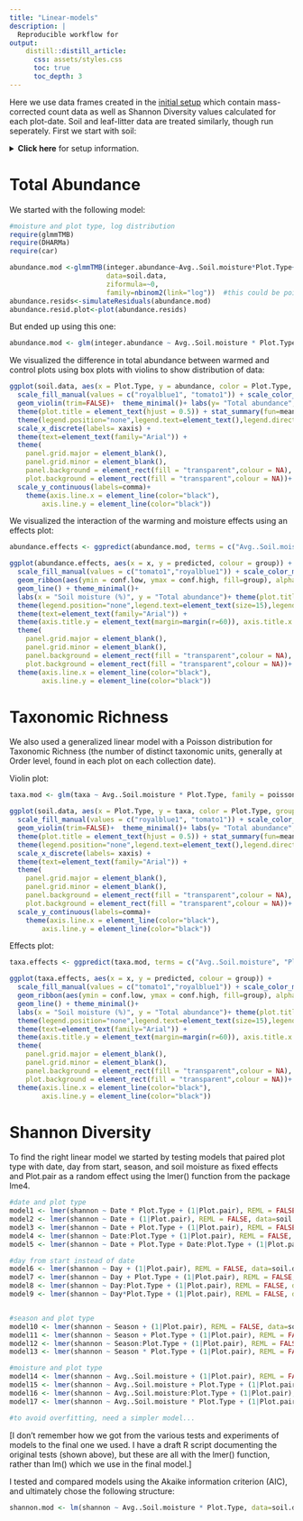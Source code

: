 ```yaml
---
title: "Linear-models"
description: |
  Reproducible workflow for 
output:
    distill::distill_article:
      css: assets/styles.css
      toc: true
      toc_depth: 3
---
```


Here we use data frames created in the [initial setup](initial.html) which contain mass-corrected count data as well as Shannon Diversity values calculated for each plot-date. Soil and leaf-litter data are treated similarly, though run seperately. First we start with soil:

<details markdown="1">
<summary><strong>Click here</strong> for setup information.</summary>

```r
soil.abundance <- read.csv("soil.abundance.csv")
soil.abundance2 <- read.csv("soil.abundance2.csv")
soil.data <- read.csv("soil.data.csv")

library(ggeffects)
library(lme4)
library(ggplot2)
library(scales) 

xaxis <- c(" ", " ")
```
</details>

# Total Abundance

We started with the following model:

```r

#moisture and plot type, log distribution
require(glmmTMB)
require(DHARMa)
require(car)

abundance.mod <-glmmTMB(integer.abundance~Avg..Soil.moisture*Plot.Type+(1|Plot.pair),
                        data=soil.data,
                        ziformula=~0,
                        family=nbinom2(link="log"))	 #this could be poisson or various other distributions
abundance.resids<-simulateResiduals(abundance.mod)
abundance.resid.plot<-plot(abundance.resids)
```

But ended up using this one:
```r
abundance.mod <- glm(integer.abundance ~ Avg..Soil.moisture * Plot.Type, family = poisson, data=soil.data)
```

We visualized the difference in total abundance between warmed and control plots using box plots with violins to show distribution of data:

```r
ggplot(soil.data, aes(x = Plot.Type, y = abundance, color = Plot.Type, group = Plot.Type)) + 
  scale_fill_manual(values = c("royalblue1", "tomato1")) + scale_color_manual(values = c("royalblue1", "tomato1")) +
  geom_violin(trim=FALSE)+  theme_minimal()+ labs(y= "Total abundance", x = "")+ geom_boxplot(size=0.1) +
  theme(plot.title = element_text(hjust = 0.5)) + stat_summary(fun=mean, geom="point") + stat_summary(fun.data = mean_se, geom = "errorbar", aes())+
  theme(legend.position="none",legend.text=element_text(),legend.direction='horizontal',plot.title = element_text(hjust=0.5),text=element_text(family="Arial"))+
  scale_x_discrete(labels= xaxis) +
  theme(text=element_text(family="Arial")) + 
  theme(
    panel.grid.major = element_blank(), 
    panel.grid.minor = element_blank(),
    panel.background = element_rect(fill = "transparent",colour = NA),
    plot.background = element_rect(fill = "transparent",colour = NA))+
  scale_y_continuous(labels=comma)+
    theme(axis.line.x = element_line(color="black"),
        axis.line.y = element_line(color="black"))

```

We visualized the interaction of the warming and moisture effects using an effects plot:

```r
abundance.effects <- ggpredict(abundance.mod, terms = c("Avg..Soil.moisture", "Plot.Type"))

ggplot(abundance.effects, aes(x = x, y = predicted, colour = group)) + 
  scale_fill_manual(values = c("tomato1","royalblue1")) + scale_color_manual(values = c("tomato1","royalblue1")) +
  geom_ribbon(aes(ymin = conf.low, ymax = conf.high, fill=group), alpha = .2) +
  geom_line() + theme_minimal()+
  labs(x = "Soil moisture (%)", y = "Total abundance")+ theme(plot.title = element_text(hjust = 0.5)) + 
  theme(legend.position="none",legend.text=element_text(size=15),legend.direction='horizontal',plot.title = element_text(hjust=0.5),text=element_text(family="Arial"))+
  theme(text=element_text(family="Arial")) + 
  theme(axis.title.y = element_text(margin=margin(r=60)), axis.title.x = element_text(margin=margin(t=20))) + 
  theme(
    panel.grid.major = element_blank(), 
    panel.grid.minor = element_blank(),
    panel.background = element_rect(fill = "transparent",colour = NA),
    plot.background = element_rect(fill = "transparent",colour = NA))+
  theme(axis.line.x = element_line(color="black"),
        axis.line.y = element_line(color="black"))
```

# Taxonomic Richness

We also used a generalized linear model with a Poisson distribution for Taxonomic Richness (the number of distinct taxonomic units, generally at Order level, found in each plot on each collection date).


Violin plot:

```r
taxa.mod <- glm(taxa ~ Avg..Soil.moisture * Plot.Type, family = poisson, data=soil.data)

ggplot(soil.data, aes(x = Plot.Type, y = taxa, color = Plot.Type, group = Plot.Type)) + 
  scale_fill_manual(values = c("royalblue1", "tomato1")) + scale_color_manual(values = c("royalblue1", "tomato1")) +
  geom_violin(trim=FALSE)+  theme_minimal()+ labs(y= "Total abundance", x = "")+ geom_boxplot(size=0.1) +
  theme(plot.title = element_text(hjust = 0.5)) + stat_summary(fun=mean, geom="point") + stat_summary(fun.data = mean_se, geom = "errorbar", aes())+
  theme(legend.position="none",legend.text=element_text(),legend.direction='horizontal',plot.title = element_text(hjust=0.5),text=element_text(family="Arial"))+
  scale_x_discrete(labels= xaxis) +
  theme(text=element_text(family="Arial")) + 
  theme(
    panel.grid.major = element_blank(), 
    panel.grid.minor = element_blank(),
    panel.background = element_rect(fill = "transparent",colour = NA),
    plot.background = element_rect(fill = "transparent",colour = NA))+
  scale_y_continuous(labels=comma)+
    theme(axis.line.x = element_line(color="black"),
        axis.line.y = element_line(color="black"))

```

Effects plot:

```r
taxa.effects <- ggpredict(taxa.mod, terms = c("Avg..Soil.moisture", "Plot.Type"))

ggplot(taxa.effects, aes(x = x, y = predicted, colour = group)) + 
  scale_fill_manual(values = c("tomato1","royalblue1")) + scale_color_manual(values = c("tomato1","royalblue1")) +
  geom_ribbon(aes(ymin = conf.low, ymax = conf.high, fill=group), alpha = .2) +
  geom_line() + theme_minimal()+
  labs(x = "Soil moisture (%)", y = "Total abundance")+ theme(plot.title = element_text(hjust = 0.5)) + 
  theme(legend.position="none",legend.text=element_text(size=15),legend.direction='horizontal',plot.title = element_text(hjust=0.5),text=element_text(family="Arial"))+
  theme(text=element_text(family="Arial")) + 
  theme(axis.title.y = element_text(margin=margin(r=60)), axis.title.x = element_text(margin=margin(t=20))) + 
  theme(
    panel.grid.major = element_blank(), 
    panel.grid.minor = element_blank(),
    panel.background = element_rect(fill = "transparent",colour = NA),
    plot.background = element_rect(fill = "transparent",colour = NA))+
  theme(axis.line.x = element_line(color="black"),
        axis.line.y = element_line(color="black"))

```

# Shannon Diversity

To find the right linear model we started by testing models that paired plot type with date, day from start, season, and soil moisture as fixed effects and Plot.pair as a random effect using the lmer() function from the package lme4. 

```r
#date and plot type
model1 <- lmer(shannon ~ Date * Plot.Type + (1|Plot.pair), REML = FALSE, data=soil.data,)
model2 <- lmer(shannon ~ Date + (1|Plot.pair), REML = FALSE, data=soil.data,)
model3 <- lmer(shannon ~ Date + Plot.Type + (1|Plot.pair), REML = FALSE, data=soil.data,)
model4 <- lmer(shannon ~ Date:Plot.Type + (1|Plot.pair), REML = FALSE, data=soil.data,)
model5 <- lmer(shannon ~ Date + Plot.Type + Date:Plot.Type + (1|Plot.pair), REML = FALSE, data=soil.data,)      #should be same as model1

#day from start instead of date
model6 <- lmer(shannon ~ Day + (1|Plot.pair), REML = FALSE, data=soil.data,)
model7 <- lmer(shannon ~ Day + Plot.Type + (1|Plot.pair), REML = FALSE, data=soil.data,)
model8 <- lmer(shannon ~ Day:Plot.Type + (1|Plot.pair), REML = FALSE, data=soil.data,)
model9 <- lmer(shannon ~ Day*Plot.Type + (1|Plot.pair), REML = FALSE, data=soil.data,)


#season and plot type
model10 <- lmer(shannon ~ Season + (1|Plot.pair), REML = FALSE, data=soil.data,)
model11 <- lmer(shannon ~ Season + Plot.Type + (1|Plot.pair), REML = FALSE, data=soil.data,)
model12 <- lmer(shannon ~ Season:Plot.Type + (1|Plot.pair), REML = FALSE, data=soil.data,)
model13 <- lmer(shannon ~ Season * Plot.Type + (1|Plot.pair), REML = FALSE, data=soil.data,)

#moisture and plot type
model14 <- lmer(shannon ~ Avg..Soil.moisture + (1|Plot.pair), REML = FALSE, data=soil.data,)
model15 <- lmer(shannon ~ Avg..Soil.moisture + Plot.Type + (1|Plot.pair), REML = FALSE, data=soil.data,)
model16 <- lmer(shannon ~ Avg..Soil.moisture:Plot.Type + (1|Plot.pair), REML = FALSE, data=soil.data,)
model17 <- lmer(shannon ~ Avg..Soil.moisture * Plot.Type + (1|Plot.pair), REML = FALSE, data=soil.data,)

#to avoid overfitting, need a simpler model...


```

[I don't remember how we got from the various tests and experiments of models to the final one we used. I have a draft R script documenting the original tests (shown above), but these are all with the lmer() function, rather than lm() which we use in the final model.]

I tested and compared models using the Akaike information criterion (AIC), and ultimately chose the following structure: 

```r
shannon.mod <- lm(shannon ~ Avg..Soil.moisture * Plot.Type, data=soil.data,)
```
